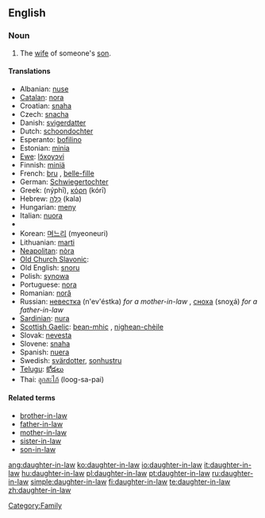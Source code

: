 ==English==

===Noun===
{{en-noun|sg=[[daughter]]-[[in-law]]|pl=daughters-in-law}}

# The [[wife]] of someone's [[son]].

====Translations====
{{trans-top|wife of someone's son}}
* Albanian: [[nuse]] {{f}}
* [[Catalan]]: [[nora]] {{f}}
* Croatian: [[snaha]] {{f}}
* Czech: [[snacha]] {{f}}
* Danish: [[svigerdatter]]
* Dutch: [[schoondochter]] {{f}}
* Esperanto: [[bofilino]]
* Estonian: [[minia]]
* [[Ewe]]: [[lɔ̃xoyɔvi]]
* Finnish: [[miniä]]
* French: [[bru#French|bru]] {{f}}, [[belle-fille]] {{f}}
* German: [[Schwiegertochter]] {{f}}
* Greek: {{t+|el|νύφη|f|s}} (nýphī), [[κόρη]] (kórī) {{f}}
* Hebrew: [[כַּלָּה]] (kala) {{f}} 
* Hungarian: [[meny]]
* Italian: [[nuora]] {{f}}
* {{trans-mid}}
* Korean: [[며느리]] (myeoneuri)
* Lithuanian: [[marti]]
* [[Neapolitan]]: [[nòra]] {{f}}
* [[Old Church Slavonic]]: {{t|cu|снъха|tr=snŭxa}}
* Old English: [[snoru]] {{f}}
* Polish: [[synowa]] {{f}}
* Portuguese: [[nora]] {{f}}
* Romanian: [[noră]] {{f}}
* Russian: [[невестка]] (n'ev'éstka) ''for a mother-in-law'' {{f}}, [[сноха]] (snoχá) ''for a father-in-law'' {{f}}
* [[Sardinian]]: [[nura]] {{f}}
* [[Scottish Gaelic]]: [[bean-mhic]] {{f}}, [[nighean-chèile]] {{f}}
* Slovak: [[nevesta]] {{f}}
* Slovene: [[snaha]] {{f}}
* Spanish: [[nuera]] {{f}}
* Swedish: [[svärdotter]], [[sonhustru]]
* [[Telugu]]: [[కోడలు]]
* Thai: [[ลูกสะไภ้]] (loog-sa-pai)
{{trans-bottom}}

====Related terms====
* [[brother-in-law]]
* [[father-in-law]]
* [[mother-in-law]]
* [[sister-in-law]]
* [[son-in-law]]

[[Category:Family]]

[[ang:daughter-in-law]]
[[ko:daughter-in-law]]
[[io:daughter-in-law]]
[[it:daughter-in-law]]
[[hu:daughter-in-law]]
[[pl:daughter-in-law]]
[[pt:daughter-in-law]]
[[ru:daughter-in-law]]
[[simple:daughter-in-law]]
[[fi:daughter-in-law]]
[[te:daughter-in-law]]
[[zh:daughter-in-law]]